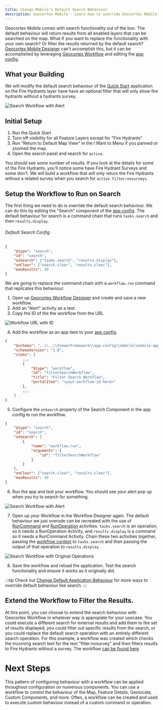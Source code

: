 ```yaml
---
title: Change Mobile's Default Search Behaviour
description: Geocortex Mobile - Learn how to override Geocortex Mobile's default search behaviour with a workflow
---
```



Geocortex Mobile comes with search functionality out of the box. The default behaviour will return results from all enabled layers that can be searched on the map. What if you want to replace the functionality with your own search? Or filter the results returned by the default search? [Geocortex Mobile Designer](https://apps.geocortex.com/mobileviewer/designer/) can't accomplish this, but it can be accomplished by leveraging [Geocortex Workflow](https://apps.geocortex.com/workflow/designer/) and editing the [app config](concepts-app-config.mdx).

## What your Building

We will modify the default search behaviour of the [Quick Start](quick-start.mdx) application on the Fire Hydrants layer have have an optional filter that will only show fire hydrants without a hydrants survey.

![Search Workflow with Alert](/img/custom-search-workflow-finished.png)

<PrereqsSnippet />

## Initial Setup

1. Run the Quick Start
2. Turn off visibility for all Feature Layers except for "Fire Hydrants"
3. Run "Return to Default Map View" in the I Want to Menu if you panned or zoomed the map.
4. Open the search panel and search for `active`.

You should see some number of results. If you look at the details for some of the Fire Hydrants, you'll notice some have Fire Hydrant Surveys and some don't. We will build a workflow that will only return the Fire Hydrants without a related survey when you search for `active filter:nosurveys`.

## Setup the Workflow to Run on Search

The first thing we need to do is override the default search behaviour. We can do this by editing the "Search" component of the [app config](quick-start.mdx#editing-the-layout-and-app-config). The default behaviour for search is a command chain that runs `tasks.search` and then `results.display`.

###### Default Search Config

```json
{
    "$type": "search",
    "id": "search",
    "onSearch": ["tasks.search", "results.display"],
    "onClear": ["search.clear", "results.clear"],
    "maxResults": 50
}
```

We are going to replace the command chain with a `workflow.run` command that replicates this behaviour.

1. Open up [Geocortex Workflow Designer](https://apps.geocortex.com/workflow/designer/) and create and save a new workflow.
2. Add an "Alert" activity as a test.
3. Copy the ID of the the workflow from the URL

![Workflow URL with ID](/img/custom-search-workflow-url.png)

4. Add the workflow as an app item to your [app config](quick-start.mdx#editing-the-layout-and-app-config).

```json
{
    "$schema": "..\\..\\ViewerFramework\\app-config\\mobile\\mobile-app-config.schema.json",
    "schemaVersion": "1.0",
    "items": [
        ...
        {
            "$type": "workflow",
            "id": "filterSearchWorkflow",
            "title": "Filter Search Workflow",
            "portalItem": "<your-workflow-id-here>"
        },
        ...
    ]
}
```

5. Configure the `onSearch` property of the Search Component in the app config to run the workflow.

```json
{
    "$type": "search",
    "id": "search",
    "onSearch": [
        {
            "name": "workflow.run",
            "arguments": {
                "id": "filterSearchWorkflow"
            }
        }
    ],
    "onClear": ["search.clear", "results.clear"],
    "maxResults": 50
}
```

6. Run the app and test your workflow. You should see your alert pop up when you try to search for something.

![Search Workflow with Alert](/img/custom-search-workflow-alert.png)

7. Open up your Workflow in the Workflow Designer again. The default behaviour we just overode can be recreated with the use of [RunCommand](https://docs.geocortex.com/workflow/latest/help/Default.htm#wf5/help/activities/run-command.htm%3FTocPath%3DActivities%7CActivity%2520Reference%7C_____169) and [RunOperation](https://docs.geocortex.com/workflow/latest/help/Default.htm#wf5/help/activities/run-operation.htm%3FTocPath%3DActivities%7CActivity%2520Reference%7C_____173) activities. `tasks.search` is an operation, so it needs a RunOperation Activity, and `results.display` is a command so it needs a RunCommand Activity. Chain these two activities together, passing the [workflow context](https://docs.geocortex.com/webviewer/latest/admin-help/Default.htm#gwv/add-a-workflow-to-an-app.htm#use-the-menu-context-as-a-workflow-input%3FTocPath%3DConfiguration%7CAdd%2520a%2520Workflow%2520to%2520an%2520App%7C_____4) to `tasks.search` and then passing the output of that operation to `results.display`.

![Search Workflow with Original Operations](/img/custom-search-workflow-recreated.png)

8. Save the workflow and reload the application. Test the search functionality and ensure it works as it originally did.

:::tip
Check out [Change Default Application Behaviour](change-default-behaviour.mdx) for more ways to override default behaviour like search.
:::

## Extend the Workflow to Filter the Results.

At this point, you can choose to extend the search behaviour with Geocortex Workflow in whatever way is appropiate for your usecase. You could execute a different search for external results and add them to the set of results displayed, you could filter out specific results from the search, or you could replace the default search operation with an entirely different search operation. For this example, a workflow was created which checks the incoming search text for the text "filter:nosurvey" and then filters results to Fire Hydrants without a survey. The workflow [can be found here](https://latitudegeo.maps.arcgis.com/home/item.html?id=bc7647d4485743e98ea42cd69ee4aa66).

# Next Steps

This pattern of configuring behaviour with a workflow can be applied throughout configuration on numerous components. You can use a workflow to control the behaviour of the Map, Feature Details, Geolocate, Custom Components, and more. Often, a workflow can be created and used to execute custom behaviour instead of a custom command or operation.

<UseCaseContainer>
    <UseCaseCard
        title="Geocortex Workflow"
        description="Learn more about Geocortex Workflow"
        link="../workflow/overview"
    />
    <UseCaseCard
        title="Change Default Behaviour"
        description="Learn more about overriding default behaviours"
        link="./change-default-behaviour"
    />
    <UseCaseCard
        title="SDK Sample for Overriding Default Behaviours"
        description="Check out the SDK Sample for overriding default behaviours"
        link="https://github.com/geocortex/sdk-samples/MapAndFeatureCommands"
    />    
    <UseCaseCard
        title="Implement Custom Command or Operation"
        description="Implement a custom command or operation with the Mobile SDK"
        link="./implement-command-operation"
    />
    <UseCaseCard
        title="Custom Search Workflow with Filter"
        description="The custom search workflow with a filter used in this example"
        link="https://latitudegeo.maps.arcgis.com/home/item.html?id=bc7647d4485743e98ea42cd69ee4aa66#"
    />

</UseCaseContainer>
